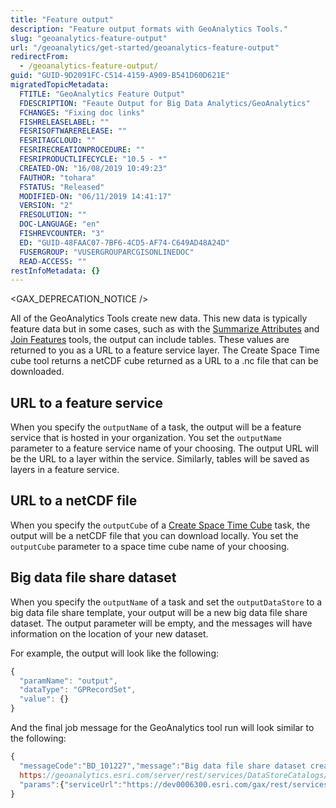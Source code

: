 ```yaml
---
title: "Feature output"
description: "Feature output formats with GeoAnalytics Tools."
slug: "geoanalytics-feature-output"
url: "/geoanalytics/get-started/geoanalytics-feature-output"
redirectFrom:
  - /geoanalytics-feature-output/
guid: "GUID-9D2091FC-C514-4159-A909-B541D60D621E"
migratedTopicMetadata:
  FTITLE: "GeoAnalytics Feature Output"
  FDESCRIPTION: "Feaute Output for Big Data Analytics/GeoAnalytics"
  FCHANGES: "Fixing doc links"
  FISHRELEASELABEL: ""
  FESRISOFTWARERELEASE: ""
  FESRITAGCLOUD: ""
  FESRIRECREATIONPROCEDURE: ""
  FESRIPRODUCTLIFECYCLE: "10.5 - *"
  CREATED-ON: "16/08/2019 10:49:23"
  FAUTHOR: "tohara"
  FSTATUS: "Released"
  MODIFIED-ON: "06/11/2019 14:41:17"
  VERSION: "2"
  FRESOLUTION: ""
  DOC-LANGUAGE: "en"
  FISHREVCOUNTER: "3"
  ED: "GUID-48FAAC07-7BF6-4CD5-AF74-C649AD48A24D"
  FUSERGROUP: "VUSERGROUPARCGISONLINEDOC"
  READ-ACCESS: ""
restInfoMetadata: {}
---
```


<GAX_DEPRECATION_NOTICE />

All of the GeoAnalytics Tools create new data. This new data is typically feature data but in some cases, such as with
the [Summarize Attributes](/summarize-attributes) and [Join Features](/join-features) tools, the output can include
tables. These values are returned to you as a URL to a feature service layer. The Create Space Time cube tool returns a
netCDF cube returned as a URL to a .nc file that can be downloaded.

## URL to a feature service

When you specify the `outputName` of a task, the output will be a feature service that is hosted in your organization.
You set the `outputName` parameter to a feature service name of your choosing. The output URL will be the URL to a
layer within the service. Similarly, tables will be saved as layers in a feature service.

## URL to a netCDF file

When you specify the `outputCube` of a [Create Space Time Cube](/create-space-time-cube) task, the output will be a
netCDF file that you can download locally. You set the `outputCube` parameter to a space time cube name of your choosing.

## Big data file share dataset

When you specify the `outputName` of a task and set the `outputDataStore` to a big data file share template, your output
will be a new big data file share dataset. The output parameter will be empty, and the messages will have information
on the location of your new dataset.

For example, the output will look like the following:

```javascript
{
  "paramName": "output",
  "dataType": "GPRecordSet",
  "value": {}
}
```

And the final job message for the GeoAnalytics tool run will look similar to the following:
```javascript
{
  "messageCode":"BD_101227","message":"Big data file share dataset created:
  https://geoanalytics.esri.com/server/rest/services/DataStoreCatalogs/bigDataFileShares_myBDFS_ds_2hl7oyrlw7uw99c2/BigDataCatalogServer/OutputBDFS",
  "params":{"serviceUrl":"https://dev0006300.esri.com/gax/rest/services/DataStoreCatalogs/bigDataFileShares_myBDFS_ds_2hl7oyrlw7uw99c2/BigDataCatalogServer/OutputBDFS"}
}
```


